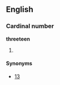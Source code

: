 ==English==

===Cardinal number===
'''threeteen'''

# {{nonstandard}} {{misspelling of|thirteen}}

====Synonyms====
*[[13]]